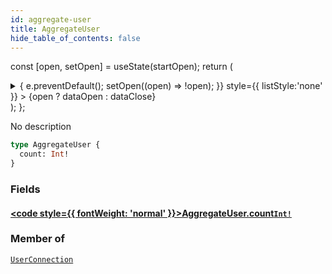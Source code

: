 ```yaml
---
id: aggregate-user
title: AggregateUser
hide_table_of_contents: false
---
```






const [open, setOpen] = useState(startOpen);
return (
<details {...(open ? { open: true } : {})} className="details" style={{ border:'none', boxShadow:'none', background:'var(--ifm-background-color)' }}>
<summary
onClick={(e) => {
e.preventDefault();
setOpen((open) => !open);
}}
style={{ listStyle:'none' }} >
{open ? dataOpen : dataClose}
</summary>
{open && children}
</details>
);
};

No description

```graphql
type AggregateUser {
  count: Int!
}
```

### Fields

#### [<code style={{ fontWeight: 'normal' }}>AggregateUser.<b>count</b></code>](#)<Bullet />[`Int!`](../../../docs/schema/scalars/int) <Badge class="secondary" text="non-null"/> <Badge class="secondary" text="scalar"/>

>

### Member of

[`UserConnection`](../../../docs/schema/objects/user-connection) <Badge class="secondary" text="object"/>
